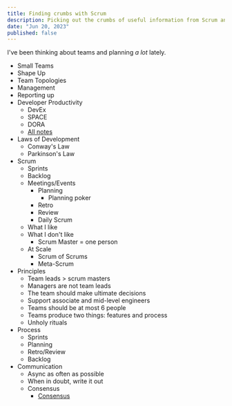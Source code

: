 ```yaml
---
title: Finding crumbs with Scrum
description: Picking out the crumbs of useful information from Scrum and replacing everything else
date: "Jun 20, 2023"
published: false
---
```


I've been thinking about teams and planning _a lot_ lately.

- Small Teams
- Shape Up
- Team Topologies
- Management
- Reporting up
- Developer Productivity
  - DevEx
  - SPACE
  - DORA
  - [All notes](https://newsletter.pragmaticengineer.com/p/developer-productivity-a-new-framework)
- Laws of Development
  - Conway's Law
  - Parkinson's Law
- Scrum
  - Sprints
  - Backlog
  - Meetings/Events
    - Planning
      - Planning poker
    - Retro
    - Review
    - Daily Scrum
  - What I like
  - What I don't like
    - Scrum Master = one person
  - At Scale
    - Scrum of Scrums
    - Meta-Scrum
- Principles
  - Team leads > scrum masters
  - Managers are not team leads
  - The team should make ultimate decisions
  - Support associate and mid-level engineers
  - Teams should be at most 6 people
  - Teams produce two things: features and process
  - Unholy rituals
- Process
  - Sprints
  - Planning
  - Retro/Review
  - Backlog
- Communication
  - Async as often as possible
  - When in doubt, write it out
  - Consensus
    - [Consensus](https://datatracker.ietf.org/doc/html/rfc7282)
